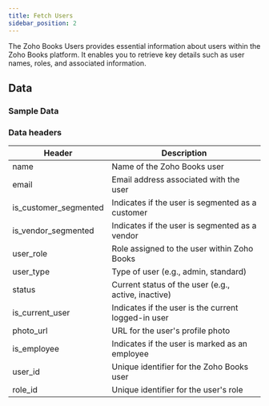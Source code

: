 ```yaml
---
title: Fetch Users
sidebar_position: 2
---
```



The Zoho Books Users provides essential information about users within the Zoho Books platform. It enables you to retrieve key details such as user names, roles, and associated information.

<AddJob
  template="gsheet_zoho_books_db_get_users"
/>


## Data

### Sample Data

<Gsheet
  src="https://docs.google.com/spreadsheets/d/1-gX-uq5YrTW-6gQJYM-mNXitEOfJLTiQCvPtV8CR1Yc/edit#gid=1483968825"
/>


### Data headers

| Header              | Description                                           |
|---------------------|-------------------------------------------------------|
| name                | Name of the Zoho Books user                           |
| email               | Email address associated with the user                |
| is_customer_segmented | Indicates if the user is segmented as a customer      |
| is_vendor_segmented   | Indicates if the user is segmented as a vendor        |
| user_role           | Role assigned to the user within Zoho Books           |
| user_type           | Type of user (e.g., admin, standard)                  |
| status              | Current status of the user (e.g., active, inactive)   |
| is_current_user     | Indicates if the user is the current logged-in user   |
| photo_url           | URL for the user's profile photo                      |
| is_employee         | Indicates if the user is marked as an employee        |
| user_id             | Unique identifier for the Zoho Books user              |
| role_id             | Unique identifier for the user's role                  |



<!---
## Others

### Similar jobs

Similar sort of data can be achieved by using get accounting transaction job and filtering it by invoice type. 

### Reports that use this job

Here are some of the report templates that use this job: 
-->
